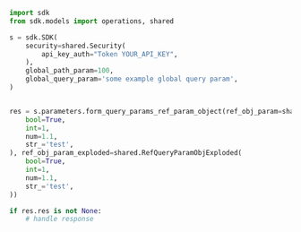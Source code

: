 ```python showLineNumbers copy filename="Form Query Params Ref Param Object usage example"
import sdk
from sdk.models import operations, shared

s = sdk.SDK(
    security=shared.Security(
        api_key_auth="Token YOUR_API_KEY",
    ),
    global_path_param=100,
    global_query_param='some example global query param',
)


res = s.parameters.form_query_params_ref_param_object(ref_obj_param=shared.RefQueryParamObj(
    bool=True,
    int=1,
    num=1.1,
    str_='test',
), ref_obj_param_exploded=shared.RefQueryParamObjExploded(
    bool=True,
    int=1,
    num=1.1,
    str_='test',
))

if res.res is not None:
    # handle response
```
